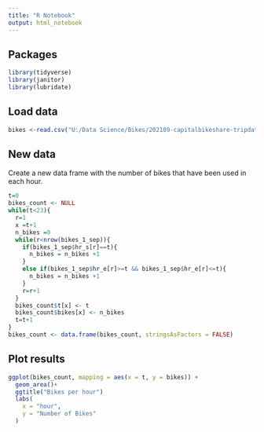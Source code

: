 ---
title: "R Notebook"
output: html_notebook
---

## Packages
```{r}
library(tidyverse)
library(janitor)
library(lubridate)
```

## Load data
```{r}
bikes <-read.csv("U:/Data Science/Bikes/202109-capitalbikeshare-tripdata.csv")
```

## New data
Create a new data frame with the number of bikes that have been used in each hour.
```{r}
t=0
bikes_count <- NULL
while(t<23){
  r=1
  x =t+1
  n_bikes =0
  while(r<nrow(bikes_1_sep)){
    if(bikes_1_sep$hr_s[r]==t){
      n_bikes = n_bikes +1
    }
    else if(bikes_1_sep$hr_e[r]>=t && bikes_1_sep$hr_e[r]<=t){
      n_bikes = n_bikes +1
    }
    r=r+1
  } 
  bikes_count$t[x] <- t
  bikes_count$bikes[x] <- n_bikes
  t=t+1
}
bikes_count <- data.frame(bikes_count, stringsAsFactors = FALSE)
```

## Plot results
```{r}
ggplot(bikes_count, mapping = aes(x = t, y = bikes)) +
  geom_area()+
  ggtitle("Bikes per hour")
  labs(
    x = "hour",
    y = "Number of Bikes"
  )
```

